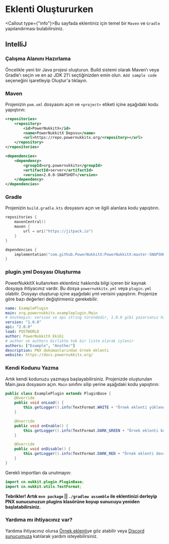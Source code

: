 
# Eklenti Oluştururken

<Callout type={"info"}>Bu sayfada eklentiniz için temel bir `Maven` ve `Gradle` yapılandırması bulabilirsiniz.</Callout>

## IntelliJ

### Çalışma Alanını Hazırlama
Öncelikle yeni bir Java projesi oluşturun. Build sistemi olarak Maven’ı veya Gradle'ı seçin ve en az JDK 21’i seçtiğinizden emin olun.
`Add sample code` seçeneğini işaretleyip Oluştur'a tıklayın.

### Maven
Projenizin `pom.xml` dosyasını açın ve `<project>` etiketi içine aşağıdaki kodu yapıştırın:
```xml filename="pom.xml"
<repositories>
    <repository>
        <id>PowerNukkitX</id>
        <name>PowerNukkitX Deposu</name>
        <url>https://repo.powernukkitx.org/<repository></url>
    </repository>
</repositories>

<dependencies>
    <dependency>
        <groupId>org.powernukkitx</groupId>
        <artifactId>server</artifactId>
        <version>2.0.0-SNAPSHOT</version>
    </dependency>
</dependencies>
```

### Gradle
Projenizin `build.gradle.kts` dosyasını açın ve ilgili alanlara kodu yapıştırın.

```kts filename="build.gradle.kts"
repositories {
    mavenCentral()
    maven {
        url = uri("https://jitpack.io")
    }
}

dependencies {
    implementation("com.github.PowerNukkitX:PowerNukkitX:master-SNAPSHOT")
}
```

### plugin.yml Dosyası Oluşturma
PowerNukkitX kullanırken eklentiniz hakkında bilgi içeren bir kaynak dosyaya ihtiyacınız vardır.
Bu dosya `powernukkitx.yml` veya `plugin.yml` olabilir.
Dosyayı oluşturup içine aşağıdaki yml verisini yapıştırın. Projenize göre bazı değerleri değiştirmeniz gerekebilir.
```yml filename="plugin.yml"
name: ExamplePlugin
main: org.powernukkitx.exampleplugin.Main
# Unutmayın: version ve api string türündedir, 1.0.0 gibi yazarsanız hata oluşur
version: "1.0.0"
api: "2.0.0"
load: POSTWORLD
author: PowerNukkitX Ekibi
# author ve authors birlikte tek bir liste olarak işlenir
authors: ["Example", "Another"]
description: PNX dokümanlarından örnek eklenti
website: https://docs.powernukkitx.org/
```

### Kendi Kodunu Yazma
Artık kendi kodunuzu yazmaya başlayabilirsiniz. Projenizde oluşturulan Main.java dosyasını açın.
`Main` sınıfını silip yerine aşağıdaki kodu yapıştırın:
```java filename="ExamplePlugin.java"
public class ExamplePlugin extends PluginBase {
    @Override
    public void onLoad() {
        this.getLogger().info(TextFormat.WHITE + "Örnek eklenti yüklendi!");
    }

    @Override
    public void onEnable() {
        this.getLogger().info(TextFormat.DARK_GREEN + "Örnek eklenti başarıyla başlatıldı!");
    }

    @Override
    public void onDisable() {
        this.getLogger().info(TextFormat.DARK_RED + "Örnek eklenti devre dışı bırakıldı!");
    }
}
```

Gerekli importları da unutmayın:
```java
import cn.nukkit.plugin.PluginBase;
import cn.nukkit.utils.TextFormat;
```

**Tebrikler! Artık `mvn package` || `./gradlew assemble` ile eklentinizi derleyip PNX sunucunuzun plugins klasörüne koyup sunucuyu yeniden başlatabilirsiniz.**

### Yardıma mı ihtiyacınız var?
Yardıma ihtiyacınız olursa <a href="https://github.com/PowerNukkitX/ExamplePlugin-Maven">Örnek eklenti</a>ye göz atabilir veya <a href="https://discord.powernukkitx.org">Discord sunucumuza</a> katılarak yardım isteyebilirsiniz.